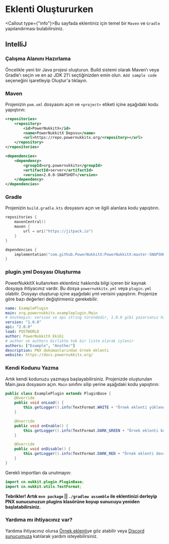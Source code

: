 
# Eklenti Oluştururken

<Callout type={"info"}>Bu sayfada eklentiniz için temel bir `Maven` ve `Gradle` yapılandırması bulabilirsiniz.</Callout>

## IntelliJ

### Çalışma Alanını Hazırlama
Öncelikle yeni bir Java projesi oluşturun. Build sistemi olarak Maven’ı veya Gradle'ı seçin ve en az JDK 21’i seçtiğinizden emin olun.
`Add sample code` seçeneğini işaretleyip Oluştur'a tıklayın.

### Maven
Projenizin `pom.xml` dosyasını açın ve `<project>` etiketi içine aşağıdaki kodu yapıştırın:
```xml filename="pom.xml"
<repositories>
    <repository>
        <id>PowerNukkitX</id>
        <name>PowerNukkitX Deposu</name>
        <url>https://repo.powernukkitx.org/<repository></url>
    </repository>
</repositories>

<dependencies>
    <dependency>
        <groupId>org.powernukkitx</groupId>
        <artifactId>server</artifactId>
        <version>2.0.0-SNAPSHOT</version>
    </dependency>
</dependencies>
```

### Gradle
Projenizin `build.gradle.kts` dosyasını açın ve ilgili alanlara kodu yapıştırın.

```kts filename="build.gradle.kts"
repositories {
    mavenCentral()
    maven {
        url = uri("https://jitpack.io")
    }
}

dependencies {
    implementation("com.github.PowerNukkitX:PowerNukkitX:master-SNAPSHOT")
}
```

### plugin.yml Dosyası Oluşturma
PowerNukkitX kullanırken eklentiniz hakkında bilgi içeren bir kaynak dosyaya ihtiyacınız vardır.
Bu dosya `powernukkitx.yml` veya `plugin.yml` olabilir.
Dosyayı oluşturup içine aşağıdaki yml verisini yapıştırın. Projenize göre bazı değerleri değiştirmeniz gerekebilir.
```yml filename="plugin.yml"
name: ExamplePlugin
main: org.powernukkitx.exampleplugin.Main
# Unutmayın: version ve api string türündedir, 1.0.0 gibi yazarsanız hata oluşur
version: "1.0.0"
api: "2.0.0"
load: POSTWORLD
author: PowerNukkitX Ekibi
# author ve authors birlikte tek bir liste olarak işlenir
authors: ["Example", "Another"]
description: PNX dokümanlarından örnek eklenti
website: https://docs.powernukkitx.org/
```

### Kendi Kodunu Yazma
Artık kendi kodunuzu yazmaya başlayabilirsiniz. Projenizde oluşturulan Main.java dosyasını açın.
`Main` sınıfını silip yerine aşağıdaki kodu yapıştırın:
```java filename="ExamplePlugin.java"
public class ExamplePlugin extends PluginBase {
    @Override
    public void onLoad() {
        this.getLogger().info(TextFormat.WHITE + "Örnek eklenti yüklendi!");
    }

    @Override
    public void onEnable() {
        this.getLogger().info(TextFormat.DARK_GREEN + "Örnek eklenti başarıyla başlatıldı!");
    }

    @Override
    public void onDisable() {
        this.getLogger().info(TextFormat.DARK_RED + "Örnek eklenti devre dışı bırakıldı!");
    }
}
```

Gerekli importları da unutmayın:
```java
import cn.nukkit.plugin.PluginBase;
import cn.nukkit.utils.TextFormat;
```

**Tebrikler! Artık `mvn package` || `./gradlew assemble` ile eklentinizi derleyip PNX sunucunuzun plugins klasörüne koyup sunucuyu yeniden başlatabilirsiniz.**

### Yardıma mı ihtiyacınız var?
Yardıma ihtiyacınız olursa <a href="https://github.com/PowerNukkitX/ExamplePlugin-Maven">Örnek eklenti</a>ye göz atabilir veya <a href="https://discord.powernukkitx.org">Discord sunucumuza</a> katılarak yardım isteyebilirsiniz.